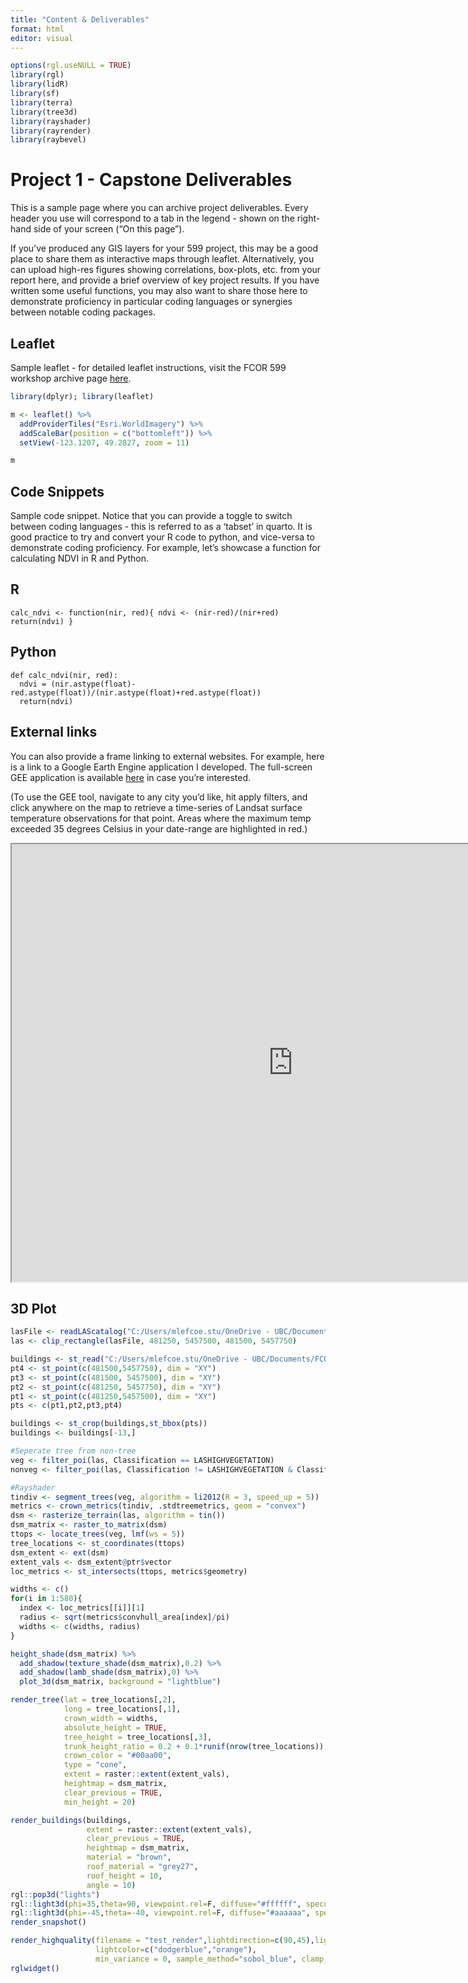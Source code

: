 ```yaml
---
title: "Content & Deliverables"
format: html
editor: visual
---
```


```r
options(rgl.useNULL = TRUE)
library(rgl)
library(lidR)
library(sf)
library(terra)
library(tree3d)
library(rayshader)
library(rayrender)
library(raybevel)

```

# Project 1 - Capstone Deliverables

This is a sample page where you can archive project deliverables. Every header you use will correspond to a tab in the legend - shown on the right-hand side of your screen ("On this page").

If you've produced any GIS layers for your 599 project, this may be a good place to share them as interactive maps through leaflet. Alternatively, you can upload high-res figures showing correlations, box-plots, etc. from your report here, and provide a brief overview of key project results. If you have written some useful functions, you may also want to share those here to demonstrate proficiency in particular coding languages or synergies between notable coding packages.

## Leaflet

Sample leaflet - for detailed leaflet instructions, visit the FCOR 599 workshop archive page [here](https://ubc-mgem-fcor599.github.io/FCOR-599-Workshops/Interactive_Maps/leaflet.html).

```r
library(dplyr); library(leaflet)

m <- leaflet() %>%
  addProviderTiles("Esri.WorldImagery") %>%
  addScaleBar(position = c("bottomleft")) %>%
  setView(-123.1207, 49.2827, zoom = 11)

```

```r
m
```

## Code Snippets

Sample code snippet. Notice that you can provide a toggle to switch between coding languages - this is referred to as a 'tabset' in quarto. It is good practice to try and convert your R code to python, and vice-versa to demonstrate coding proficiency. For example, let's showcase a function for calculating NDVI in R and Python.

::: {.panel-tabset group="language"}
## R

``` (.r)
calc_ndvi <- function(nir, red){ ndvi <- (nir-red)/(nir+red) return(ndvi) }
```

## Python

``` (.python)
def calc_ndvi(nir, red): 
  ndvi = (nir.astype(float)-red.astype(float))/(nir.astype(float)+red.astype(float))
  return(ndvi)
```
:::

## External links

You can also provide a frame linking to external websites. For example, here is a link to a Google Earth Engine application I developed. The full-screen GEE application is available [here](https://ee-melserramon.projects.earthengine.app/view/thermal-analysis-tool) in case you're interested.

(To use the GEE tool, navigate to any city you'd like, hit apply filters, and click anywhere on the map to retrieve a time-series of Landsat surface temperature observations for that point. Areas where the maximum temp exceeded 35 degrees Celsius in your date-range are highlighted in red.)

```{=html}
<iframe width="900" height="700" src="https://ee-melserramon.projects.earthengine.app/view/thermal-analysis-tool" title="Webpage example"></iframe>
```
## 3D Plot

```r
lasFile <- readLAScatalog("C:/Users/mlefcoe.stu/OneDrive - UBC/Documents/FCOR599/Shade Mapping/LiDAR Vancouver 2022 - UBC Campus/All_LAS", filter = "-keep first")
las <- clip_rectangle(lasFile, 481250, 5457500, 481500, 5457750)

buildings <- st_read("C:/Users/mlefcoe.stu/OneDrive - UBC/Documents/FCOR599/Shade Mapping/building_polygons.shp")
pt4 <- st_point(c(481500,5457750), dim = "XY")
pt3 <- st_point(c(481500, 5457500), dim = "XY")
pt2 <- st_point(c(481250, 5457750), dim = "XY")
pt1 <- st_point(c(481250,5457500), dim = "XY")
pts <- c(pt1,pt2,pt3,pt4)

buildings <- st_crop(buildings,st_bbox(pts))
buildings <- buildings[-13,]

#Seperate tree from non-tree
veg <- filter_poi(las, Classification == LASHIGHVEGETATION)
nonveg <- filter_poi(las, Classification != LASHIGHVEGETATION & Classification != LASMEDIUMVEGETATION & Classification != LASLOWVEGETATION & Classification != LASUNCLASSIFIED & Classification != LASNONCLASSIFIED & Z <= 75)

#Rayshader
tindiv <- segment_trees(veg, algorithm = li2012(R = 3, speed_up = 5))
metrics <- crown_metrics(tindiv, .stdtreemetrics, geom = "convex")
dsm <- rasterize_terrain(las, algorithm = tin())
dsm_matrix <- raster_to_matrix(dsm)
ttops <- locate_trees(veg, lmf(ws = 5))
tree_locations <- st_coordinates(ttops)
dsm_extent <- ext(dsm)
extent_vals <- dsm_extent@ptr$vector
loc_metrics <- st_intersects(ttops, metrics$geometry)

widths <- c()
for(i in 1:580){
  index <- loc_metrics[[i]][1]
  radius <- sqrt(metrics$convhull_area[index]/pi)
  widths <- c(widths, radius)
}

height_shade(dsm_matrix) %>%
  add_shadow(texture_shade(dsm_matrix),0.2) %>% 
  add_shadow(lamb_shade(dsm_matrix),0) %>% 
  plot_3d(dsm_matrix, background = "lightblue")

render_tree(lat = tree_locations[,2], 
            long = tree_locations[,1],
            crown_width = widths, 
            absolute_height = TRUE, 
            tree_height = tree_locations[,3],
            trunk_height_ratio = 0.2 + 0.1*runif(nrow(tree_locations)),
            crown_color = "#00aa00",
            type = "cone",
            extent = raster::extent(extent_vals), 
            heightmap = dsm_matrix,
            clear_previous = TRUE,
            min_height = 20)

render_buildings(buildings,
                 extent = raster::extent(extent_vals),
                 clear_previous = TRUE,
                 heightmap = dsm_matrix,
                 material = "brown",
                 roof_material = "grey27",
                 roof_height = 10,
                 angle = 10)
rgl::pop3d("lights")
rgl::light3d(phi=35,theta=90, viewpoint.rel=F, diffuse="#ffffff", specular="#000000")
rgl::light3d(phi=-45,theta=-40, viewpoint.rel=F, diffuse="#aaaaaa", specular="#000000")
render_snapshot()

render_highquality(filename = "test_render",lightdirection=c(90,45),lightaltitude=c(90,45), 
                   lightcolor=c("dodgerblue","orange"), 
                   min_variance = 0, sample_method="sobol_blue", clamp_value=10)
rglwidget()
```
